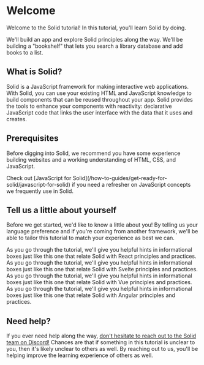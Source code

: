 
# Welcome

Welcome to the Solid tutorial! In this tutorial, you'll learn Solid by doing.

We'll build an app and explore Solid principles along the way. We'll be building a "bookshelf" that lets you search a library database and add books to a list.

<FinishedBookshelf name="Ryan" />

## What is Solid?

Solid is a JavaScript framework for making interactive web applications. With Solid, you can use your existing HTML and JavaScript knowledge to build components that can be reused throughout your app. Solid provides the tools to enhance your components with reactivity: declarative JavaScript code that links the user interface with the data that it uses and creates.

## Prerequisites

Before digging into Solid, we recommend you have some experience building websites and a working understanding of HTML, CSS, and JavaScript.

<Aside type="general">
  Check out [JavaScript for
  Solid](/how-to-guides/get-ready-for-solid/javascript-for-solid) if you need a
  refresher on JavaScript concepts we frequently use in Solid.
</Aside>

## Tell us a little about yourself

Before we get started, we'd like to know a little about you! By telling us your language preference and if you're coming from another framework, we'll be able to tailor this tutorial to match your experience as best we can.

<Preferences id="content-1" isForContent={true} />

<FrameworkAside framework="react">
  As you go through the tutorial, we'll give you helpful hints in informational
  boxes just like this one that relate Solid with React principles and
  practices.
</FrameworkAside>

<FrameworkAside framework="svelte">
  As you go through the tutorial, we'll give you helpful hints in informational
  boxes just like this one that relate Solid with Svelte principles and
  practices.
</FrameworkAside>

<FrameworkAside framework="vue">
  As you go through the tutorial, we'll give you helpful hints in informational
  boxes just like this one that relate Solid with Vue principles and practices.
</FrameworkAside>

<FrameworkAside framework="angular">
  As you go through the tutorial, we'll give you helpful hints in informational
  boxes just like this one that relate Solid with Angular principles and
  practices.
</FrameworkAside>

## Need help?

If you ever need help along the way, [don't hesitate to reach out to the Solid team on Discord!](https://discord.com/invite/solidjs) Chances are that if something in this tutorial is unclear to you, then it's likely unclear to others as well. By reaching out to us, you'll be helping improve the learning experience of others as well.

<NextSection href="../installing-solid" title="Installing Solid" />
